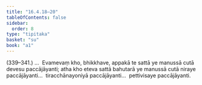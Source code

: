```yaml
---
title: "16.4.18–20"
tableOfContents: false
sidebar:
  order: 8
type: "tipitaka"
basket: "su"
book: "a1"
---
```



<DynamicBreadcrumb />

<Paragraph type="center" book="a1">
(339–341.)
</Paragraph>

<Paragraph number="428" book="a1">
…  Evamevaṃ kho, bhikkhave, appakā te sattā ye manussā cutā devesu paccājāyanti; atha kho eteva sattā bahutarā ye manussā cutā niraye paccājāyanti…  tiracchānayoniyā paccājāyanti…  pettivisaye paccājāyanti.
</Paragraph>